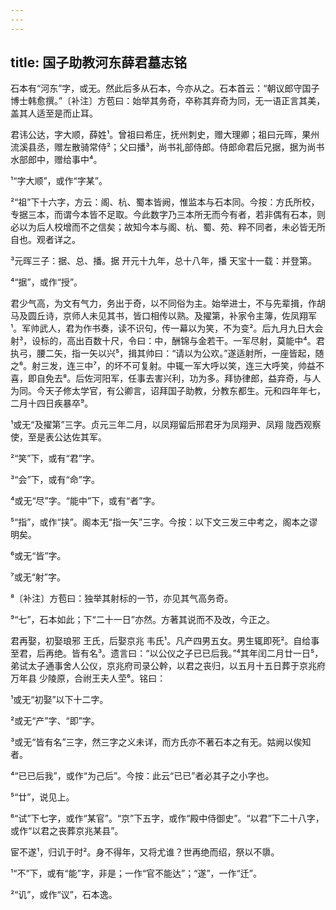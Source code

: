 ```yaml
---
---
---
```

title: 国子助教河东薛君墓志铭
---







石本有“河东”字，或无。然此后多从石本，今亦从之。石本首云：“朝议郎守国子博士韩愈撰。”〔补注〕方苞曰：始举其务奇，卒称其弃奇为同，无一语正言其美，盖其人适至是而止耳。

君讳公达，字大顺，薛姓¹。曾祖曰希庄，抚州刺史，赠大理卿；祖曰元晖，果州 流溪县丞，赠左散骑常侍²；父曰播³，尚书礼部侍郎。侍郎命君后兄据，据为尚书水部郎中，赠给事中⁴。

¹“字大顺”，或作“字某”。

²“祖”下十六字，方云：阁、杭、蜀本皆阙，惟监本与石本同。今按：方氏所校，专据三本，而谓今本皆不足取。今此数字乃三本所无而今有者，若非偶有石本，则必以为后人校增而不之信矣；故知今本与阁、杭、蜀、苑、粹不同者，未必皆无所自也。观者详之。

³元晖三子：据、总、播。据 开元十九年，总十八年，播 天宝十一载：并登第。

⁴“据”，或作“授”。

君少气高，为文有气力，务出于奇，以不同俗为主。始举进士，不与先辈揖，作胡马及圆丘诗，京师人未见其书，皆口相传以熟。及擢第，补家令主簿，佐凤翔军¹。军帅武人，君为作书奏，读不识句，传一幕以为笑，不为变²。后九月九日大会射³，设标的，高出百数十尺，令曰：中，酬锦与金若干。一军尽射，莫能中⁴。君执弓，腰二矢，指一矢以兴⁵，揖其帅曰：“请以为公欢。”遂适射所，一座皆起，随之⁶。射三发，连三中⁷，的坏不可复射。中辄一军大呼以笑，连三大呼笑，帅益不喜，即自免去⁸。后佐河阳军，任事去害兴利，功为多。拜协律郎，益弃奇，与人为同。今天子修太学官，有公卿言，诏拜国子助教，分教东都生。元和四年年七，二月十四日疾暴卒⁹。

¹或无“及擢第”三字。贞元三年二月，以凤翔留后邢君牙为凤翔尹、凤翔 陇西观察使，至是表公达佐其军。

²“笑”下，或有“君”字。

³“会”下，或有“命”字。

⁴或无“尽”字。“能中”下，或有“者”字。

⁵“指”，或作“挟”。阁本无“指一矢”三字。今按：以下文三发三中考之，阁本之谬明矣。

⁶或无“皆”字。

⁷或无“射”字。

⁸〔补注〕方苞曰：独举其射标的一节，亦见其气高务奇。

⁹“七”，石本如此；下“二十一日”亦然。方著其说而不及改，今正之。

君再娶，初娶琅邪 王氏，后娶京兆 韦氏¹。凡产四男五女。男生辄即死²。自给事至君，后再绝。皆有名³。遗言曰：“以公仪之子已已后我。”⁴其年闰二月廿一日⁵，弟试太子通事舍人公仪，京兆府司录公幹，以君之丧归，以五月十五日葬于京兆府 万年县 少陵原，合祔王夫人茔⁶。铭曰：

¹或无“初娶”以下十二字。

²或无“产”字、“即”字。

³或无“皆有名”三字，然三字之义未详，而方氏亦不著石本之有无。姑阙以俟知者。

⁴“已已后我”，或作“为己后”。今按：此云“已已”者必其子之小字也。

⁵“廿”，说见上。

⁶“试”下七字，或作“某官”。“京”下五字，或作“殿中侍御史”。“以君”下二十八字，或作“以君之丧葬京兆某县”。

宦不遂¹，归讥于时²。身不得年，又将尤谁？世再绝而绍，祭以不隳。

¹“不”下，或有“能”字，非是；一作“官不能达”；“遂”，一作“迁”。

²“讥”，或作“议”，石本逸。